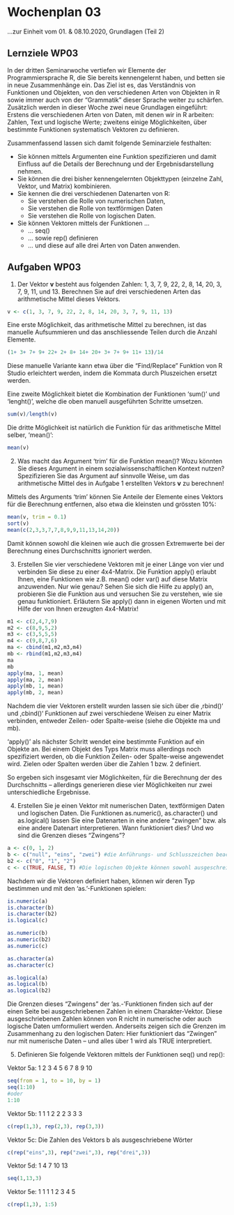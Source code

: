 # Wochenplan 03

...zur Einheit vom 01. & 08.10.2020, Grundlagen (Teil 2)

## Lernziele WP03

In der dritten Seminarwoche vertiefen wir Elemente der Programmiersprache R, die Sie bereits kennengelernt haben,  und betten sie in neue Zusammenhänge ein. Das Ziel ist es, das Verständnis von Funktionen und Objekten, von den verschiedenen Arten von Objekten in R sowie immer auch von der "Grammatik" dieser Sprache weiter zu schärfen. Zusätzlich werden in dieser Woche zwei neue Grundlagen eingeführt: Erstens die verschiedenen Arten von Daten, mit denen wir in R arbeiten: Zahlen, Text und logische Werte; zweitens einige Möglichkeiten, über bestimmte Funktionen systematisch Vektoren zu definieren. 

Zusammenfassend lassen sich damit folgende Seminarziele festhalten:

* Sie können mittels Argumenten eine Funktion spezifizieren und damit Einfluss auf die Details der Berechnung und der Ergebnisdarstellung nehmen.
* Sie können die drei bisher kennengelernten Objekttypen (einzelne Zahl, Vektor, und Matrix) kombinieren.
* Sie kennen die drei verschiedenen Datenarten von R:
  + Sie verstehen die Rolle von numerischen Daten,
  + Sie verstehen die Rolle von textförmigen Daten
  + Sie verstehen die Rolle von logischen Daten.
* Sie können Vektoren mittels der Funktionen ...
  + ... seq()
  + ... sowie rep() definieren
  + ... und diese auf alle drei Arten von Daten anwenden.


## Aufgaben WP03

1. Der Vektor **v** besteht aus folgenden Zahlen: 1, 3, 7, 9, 22, 2, 8, 14, 20, 3, 7, 9, 11, und 13. Berechnen Sie auf drei verschiedenen Arten das arithmetische Mittel dieses Vektors.
```r
v <- c(1, 3, 7, 9, 22, 2, 8, 14, 20, 3, 7, 9, 11, 13)
```

Eine erste Möglichkeit, das arithmetische Mittel zu berechnen, ist das manuelle Aufsummieren und das anschliessende Teilen durch die Anzahl Elemente.
```r
(1+ 3+ 7+ 9+ 22+ 2+ 8+ 14+ 20+ 3+ 7+ 9+ 11+ 13)/14
```
Diese manuelle Variante kann etwa über die "Find/Replace" Funktion von R Studio erleichtert werden, indem die Kommata durch Pluszeichen ersetzt werden.

Eine zweite Möglichkeit bietet die Kombination der Funktionen 'sum()' und 'lenght()', welche die oben manuell ausgeführten Schritte umsetzen.
```r
sum(v)/length(v)

```

Die dritte Möglichkeit ist natürlich die Funktion für das arithmetische Mittel selber, 'mean()':
```r
mean(v)
```


2. Was macht das Argument 'trim' für die Funktion mean()? Wozu könnten Sie dieses Argument in einem sozialwissenschaftlichen Kontext nutzen? Spezifizieren Sie das Argument auf sinnvolle Weise, um das arithmetische Mittel des in Aufgabe 1 erstellten Vektors **v** zu berechnen!

Mittels des Arguments 'trim' können Sie Anteile der Elemente eines Vektors für die Berechnung entfernen, also etwa die kleinsten und grössten 10%:
```r
mean(v, trim = 0.1)
sort(v)
mean(c(2,3,3,7,7,8,9,9,11,13,14,20))

```
Damit können sowohl die kleinen wie auch die grossen Extremwerte bei der Berechnung eines Durchschnitts ignoriert werden.


3. Erstellen Sie vier verschiedene Vektoren mit je einer Länge von vier und verbinden Sie diese zu einer 4x4-Matrix. Die Funktion apply() erlaubt Ihnen, eine Funktionen wie z.B. mean() oder var() auf diese Matrix anzuwenden. Nur wie genau? Sehen Sie sich die Hilfe zu apply() an, probieren Sie die Funktion aus und versuchen Sie zu verstehen, wie sie genau funktioniert. Erläutern Sie apply() dann in eigenen Worten und mit Hilfe der von Ihnen erzeugten 4x4-Matrix! 
```r
m1 <- c(2,4,7,9)
m2 <- c(8,9,5,2)
m3 <- c(3,5,5,5)
m4 <- c(9,8,7,6)
ma <- cbind(m1,m2,m3,m4)
mb <- rbind(m1,m2,m3,m4)
ma
mb
apply(ma, 1, mean)
apply(ma, 2, mean)
apply(mb, 1, mean)
apply(mb, 2, mean)
```
Nachdem die vier Vektoren erstellt wurden lassen sie sich über die ‚rbind()‘ und ‚cbind()‘ Funktionen auf zwei verschiedene Weisen zu einer Matrix verbinden, entweder Zeilen- oder Spalte-weise (siehe die Objekte ma und mb).

'apply()' als nächster Schritt wendet eine bestimmte Funktion auf ein Objekte an. Bei einem Objekt des Typs Matrix muss allerdings noch spezifiziert werden, ob die Funktion Zeilen- oder Spalte-weise angewendet wird. Zielen oder Spalten werden über die Zahlen 1 bzw. 2 definiert.

So ergeben sich insgesamt vier Möglichkeiten, für die Berechnung der des Durchschnitts – allerdings generieren diese vier Möglichkeiten nur zwei unterschiedliche Ergebnisse.


4. Erstellen Sie je einen Vektor mit numerischen Daten, textförmigen Daten und logischen Daten. Die Funktionen as.numeric(), as.character() und as.logical() lassen Sie eine Datenarten in eine andere "zwingen" bzw. als eine andere Datenart interpretieren. Wann funktioniert dies? Und wo sind die Grenzen dieses "Zwingens"?
```r
a <- c(0, 1, 2)
b <- c("null", "eins", "zwei") #die Anführungs- und Schlusszeichen beachten
b2 <- c("0", "1", "2")
c <- c(TRUE, FALSE, T) #Die logischen Objekte können sowohl ausgeschreiben als auch lediglich als T und F aufgeführt werden
```
Nachdem wir die Vektoren definiert haben, können wir deren Typ bestimmen und mit den 'as.'-Funktionen spielen:
```r
is.numeric(a)
is.character(b)
is.character(b2)
is.logical(c)

as.numeric(b)
as.numeric(b2)
as.numeric(c)

as.character(a)
as.character(c)

as.logical(a)
as.logical(b)
as.logical(b2)
```
Die Grenzen dieses "Zwingens" der 'as.-'Funktionen finden sich auf der einen Seite bei ausgeschriebenen Zahlen in einem Charakter-Vektor. Diese ausgeschriebenen Zahlen können von R nicht in numerische oder auch logische Daten umformuliert werden. Anderseits zeigen sich die Grenzen im Zusammenhang zu den logischen Daten: Hier funktioniert das "Zwingen" nur mit numerische Daten – und alles über 1 wird als TRUE interpretiert.


5. Definieren Sie folgende Vektoren mittels der Funktionen seq() und rep():

Vektor 5a: 1 2 3 4 5 6 7 8 9 10
```r
seq(from = 1, to = 10, by = 1)
seq(1:10)
#oder
1:10
```

Vektor 5b: 1 1 1 2 2 2 3 3 3
```r
c(rep(1,3), rep(2,3), rep(3,3))
```

Vektor 5c: Die Zahlen des Vektors b als ausgeschriebene Wörter
```r
c(rep("eins",3), rep("zwei",3), rep("drei",3))
```

Vektor 5d: 1 4 7 10 13
```r
seq(1,13,3)
```

Vektor 5e: 1 1 1 1 2 3 4 5
```r
c(rep(1,3), 1:5)
```
